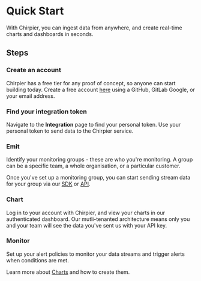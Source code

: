 
# Quick Start

With Chirpier, you can ingest data from anywhere, and create real-time charts and dashboards in seconds.

## Steps

<Steps>

### Create an account

Chirpier has a free tier for any proof of concept, so anyone can start building today. Create a free account [here](https://www.chirpier.co/auth)
using a GitHub, GitLab Google, or your email address.

### Find your integration token

Navigate to the **Integration** page to find your personal token.
Use your personal token to send data to the Chirpier service.

### Emit

Identify your monitoring groups - these are who you're monitoring. A group can be a specific team, a whole
organisation, or a particular customer.

Once you've set up a monitoring group, you can start sending stream data for your group via our [SDK](/emit-data/sdk) or [API](/emit-data/api).

### Chart

Log in to your account with Chirpier, and view your charts in our
authenticated dashboard. Our mutli-tenanted architecture means only
you and your team will see the data you&apos;ve sent us with your
API key.

### Monitor

Set up your alert policies to monitor your data streams and trigger alerts when conditions are met.

</Steps>

Learn more about [Charts](/chart-data) and how to create them.
